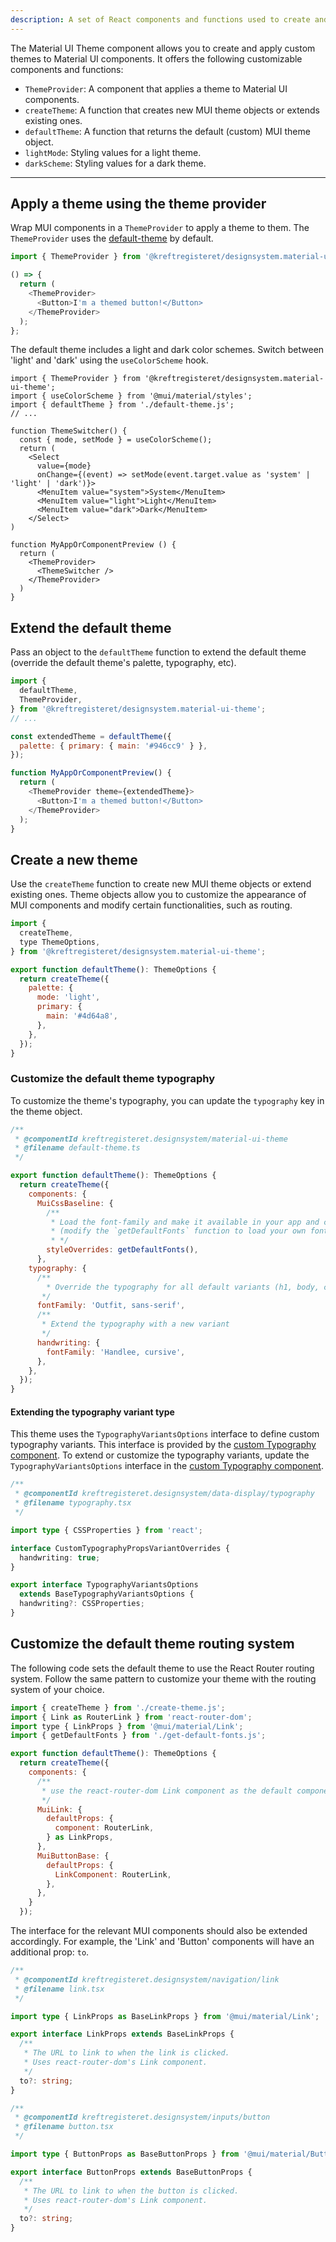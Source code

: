 ```yaml
---
description: A set of React components and functions used to create and apply custom themes to Material UI components.
---
```



The Material UI Theme component allows you to create and apply custom themes to Material UI components.
It offers the following customizable components and functions:

- `ThemeProvider`: A component that applies a theme to Material UI components.
- `createTheme`: A function that creates new MUI theme objects or extends existing ones.
- `defaultTheme`: A function that returns the default (custom) MUI theme object.
- `lightMode`: Styling values for a light theme.
- `darkScheme`: Styling values for a dark theme.

---

<ThemeDemo />

## Apply a theme using the theme provider

Wrap MUI components in a `ThemeProvider` to apply a theme to them. The `ThemeProvider` uses the [default-theme](https://bit.cloud/kreftregisteret.designsystem/material-ui-theme/~code/default-theme.ts) by default.

```js
import { ThemeProvider } from '@kreftregisteret/designsystem.material-ui-theme';

() => {
  return (
    <ThemeProvider>
      <Button>I'm a themed button!</Button>
    </ThemeProvider>
  );
};
```

The default theme includes a light and dark color schemes. Switch between 'light' and 'dark' using the `useColorScheme` hook.

```tsx
import { ThemeProvider } from '@kreftregisteret/designsystem.material-ui-theme';
import { useColorScheme } from '@mui/material/styles';
import { defaultTheme } from './default-theme.js';
// ...

function ThemeSwitcher() {
  const { mode, setMode } = useColorScheme();
  return (
    <Select
      value={mode}
      onChange={(event) => setMode(event.target.value as 'system' | 'light' | 'dark')}>
      <MenuItem value="system">System</MenuItem>
      <MenuItem value="light">Light</MenuItem>
      <MenuItem value="dark">Dark</MenuItem>
    </Select>
)

function MyAppOrComponentPreview () {
  return (
    <ThemeProvider>
      <ThemeSwitcher />
    </ThemeProvider>
  )
}
```

## Extend the default theme

Pass an object to the `defaultTheme` function to extend the default theme (override the default theme's palette, typography, etc).

```js
import {
  defaultTheme,
  ThemeProvider,
} from '@kreftregisteret/designsystem.material-ui-theme';
// ...

const extendedTheme = defaultTheme({
  palette: { primary: { main: '#946cc9' } },
});

function MyAppOrComponentPreview() {
  return (
    <ThemeProvider theme={extendedTheme}>
      <Button>I'm a themed button!</Button>
    </ThemeProvider>
  );
}
```

## Create a new theme

Use the `createTheme` function to create new MUI theme objects or extend existing ones.
Theme objects allow you to customize the appearance of MUI components and modify certain functionalities, such as routing.

```js
import {
  createTheme,
  type ThemeOptions,
} from '@kreftregisteret/designsystem.material-ui-theme';

export function defaultTheme(): ThemeOptions {
  return createTheme({
    palette: {
      mode: 'light',
      primary: {
        main: '#4d64a8',
      },
    },
  });
}
```

### Customize the default theme typography

To customize the theme's typography, you can update the `typography` key in the theme object.

```js
/**
 * @componentId kreftregisteret.designsystem/material-ui-theme
 * @filename default-theme.ts
 */

export function defaultTheme(): ThemeOptions {
  return createTheme({
    components: {
      MuiCssBaseline: {
        /**
         * Load the font-family and make it available in your app and component previews
         * (modify the `getDefaultFonts` function to load your own fonts)
         * */
        styleOverrides: getDefaultFonts(),
      },
    typography: {
      /**
        * Override the typography for all default variants (h1, body, caption, etc)
       */
      fontFamily: 'Outfit, sans-serif',
      /**
       * Extend the typography with a new variant
       */
      handwriting: {
        fontFamily: 'Handlee, cursive',
      },
    },
  });
}
```

#### Extending the typography variant type

This theme uses the `TypographyVariantsOptions` interface to define custom typography variants.
This interface is provided by the [custom Typography component](https://bit.cloud/kreftregisteret.designsystem/data-display/typography). To extend or customize the typography variants, update the `TypographyVariantsOptions` interface in the [custom Typography component](https://bit.cloud/kreftregisteret.designsystem/data-display/typography).

```ts
/**
 * @componentId kreftregisteret.designsystem/data-display/typography
 * @filename typography.tsx
 */

import type { CSSProperties } from 'react';

interface CustomTypographyPropsVariantOverrides {
  handwriting: true;
}

export interface TypographyVariantsOptions
  extends BaseTypographyVariantsOptions {
  handwriting?: CSSProperties;
}
```

## Customize the default theme routing system

The following code sets the default theme to use the React Router routing system. Follow the same pattern to customize your theme with the routing system of your choice.

```js
import { createTheme } from './create-theme.js';
import { Link as RouterLink } from 'react-router-dom';
import type { LinkProps } from '@mui/material/Link';
import { getDefaultFonts } from './get-default-fonts.js';

export function defaultTheme(): ThemeOptions {
  return createTheme({
    components: {
      /**
       * use the react-router-dom Link component as the default component to handle routing
       */
      MuiLink: {
        defaultProps: {
          component: RouterLink,
        } as LinkProps,
      },
      MuiButtonBase: {
        defaultProps: {
          LinkComponent: RouterLink,
        },
      },
    }
  });
```

The interface for the relevant MUI components should also be extended accordingly.
For example, the 'Link' and 'Button' components will have an additional prop: `to`.

```ts
/**
 * @componentId kreftregisteret.designsystem/navigation/link
 * @filename link.tsx
 */

import type { LinkProps as BaseLinkProps } from '@mui/material/Link';

export interface LinkProps extends BaseLinkProps {
  /**
   * The URL to link to when the link is clicked.
   * Uses react-router-dom's Link component.
   */
  to?: string;
}
```

```ts
/**
 * @componentId kreftregisteret.designsystem/inputs/button
 * @filename button.tsx
 */

import type { ButtonProps as BaseButtonProps } from '@mui/material/Button';

export interface ButtonProps extends BaseButtonProps {
  /**
   * The URL to link to when the button is clicked.
   * Uses react-router-dom's Link component.
   */
  to?: string;
}
```
